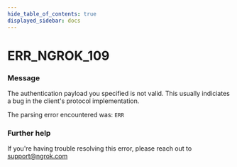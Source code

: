 ```yaml
---
hide_table_of_contents: true
displayed_sidebar: docs
---
```



# ERR_NGROK_109

### Message
The authentication payload you specified is not valid.
This usually indiciates a bug in the client's protocol implementation.

The parsing error encountered was:
`ERR`

<ErrorDetails error='err_ngrok_109' />


### Further help
If you're having trouble resolving this error, please reach out to [support@ngrok.com](mailto:support@ngrok.com?subject=Help%20with%20ERR_NGROK_109)

